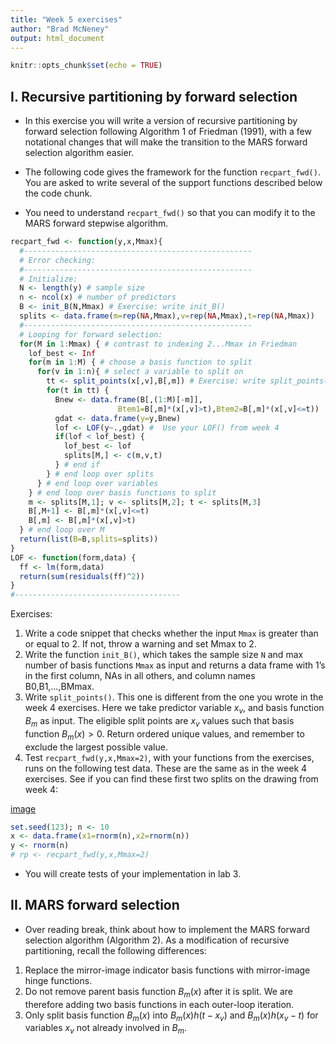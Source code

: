 ```yaml
---
title: "Week 5 exercises"
author: "Brad McNeney"
output: html_document
---
```


```r
knitr::opts_chunk$set(echo = TRUE)
```

## I. Recursive partitioning by forward selection

* In this exercise you will write a version of 
recursive partitioning by forward selection
following Algorithm 1 of Friedman (1991), with 
a few notational changes that will make 
the transition to the MARS forward selection 
algorithm easier.

* The following code gives the framework for the function
`recpart_fwd()`.
You are asked to write several of the support 
functions described below the code chunk.

* You need to understand `recpart_fwd()` so that you 
can modify it to the MARS forward stepwise algorithm. 



```r
recpart_fwd <- function(y,x,Mmax){
  #---------------------------------------------------
  # Error checking:
  #---------------------------------------------------
  # Initialize:
  N <- length(y) # sample size
  n <- ncol(x) # number of predictors
  B <- init_B(N,Mmax) # Exercise: write init_B()
  splits <- data.frame(m=rep(NA,Mmax),v=rep(NA,Mmax),t=rep(NA,Mmax))
  #---------------------------------------------------
  # Looping for forward selection:
  for(M in 1:Mmax) { # contrast to indexing 2...Mmax in Friedman
    lof_best <- Inf
    for(m in 1:M) { # choose a basis function to split
      for(v in 1:n){ # select a variable to split on
        tt <- split_points(x[,v],B[,m]) # Exercise: write split_points() 
        for(t in tt) { 
          Bnew <- data.frame(B[,(1:M)[-m]],
                        Btem1=B[,m]*(x[,v]>t),Btem2=B[,m]*(x[,v]<=t)) 
          gdat <- data.frame(y=y,Bnew)
          lof <- LOF(y~.,gdat) #  Use your LOF() from week 4
          if(lof < lof_best) { 
            lof_best <- lof
            splits[M,] <- c(m,v,t) 
          } # end if
        } # end loop over splits
      } # end loop over variables
    } # end loop over basis functions to split
    m <- splits[M,1]; v <- splits[M,2]; t <- splits[M,3]
    B[,M+1] <- B[,m]*(x[,v]<=t)
    B[,m] <- B[,m]*(x[,v]>t)
  } # end loop over M
  return(list(B=B,splits=splits))
}
LOF <- function(form,data) {
  ff <- lm(form,data)
  return(sum(residuals(ff)^2))
}
#-------------------------------------
```

Exercises:

1. Write a code snippet that checks 
whether the input `Mmax` is greater than or equal to 2. If not, 
throw a warning and set Mmax to 2.
2. Write the function `init_B()`, which takes the sample 
size `N` and max number of basis functions `Mmax` as input
and returns a data frame with 1's in the first column, NAs in
all others, and column names B0,B1,...,BMmax.
3. Write `split_points()`. This one is different from the 
one you wrote in the week 4 exercises. Here we take predictor
variable $x_v$, and basis function $B_m$ as input. The eligible split 
points are $x_v$ values such that basis function $B_m(x)>0$.
Return ordered unique values, and remember to exclude the 
largest possible value.
4. Test `recpart_fwd(y,x,Mmax=2)`, with your functions from 
the exercises, runs on the following test data. 
These are the same as in the week 4 exercises.
See if you can find these first two splits on the drawing from week 4: 

[image](exrecpart.png)

```r
set.seed(123); n <- 10
x <- data.frame(x1=rnorm(n),x2=rnorm(n))
y <- rnorm(n)
# rp <- recpart_fwd(y,x,Mmax=2)
```


* You will create tests of your implementation in lab 3.

## II. MARS forward selection

* Over reading break, think about how to 
implement the MARS forward selection algorithm (Algorithm 2). 
As a modification of recursive partitioning, recall the 
following differences:

1. Replace the mirror-image indicator basis functions with 
mirror-image hinge functions.
2. Do not remove parent basis function $B_m(x)$ after it
is split. We are therefore adding two basis functions in 
each outer-loop iteration.
3. Only split basis function $B_m(x)$ into $B_m(x)h(t-x_v)$
and $B_m(x)h(x_v-t)$ for variables $x_v$ not already involved in $B_m$.
